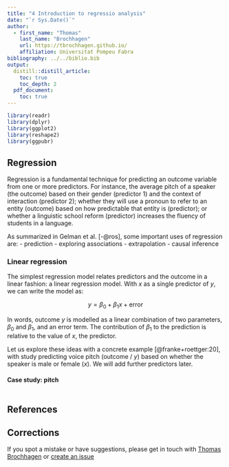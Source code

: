 ```yaml
---
title: "4 Introduction to regressio analysis"
date: "`r Sys.Date()`"
author:
  - first_name: "Thomas"
    last_name: "Brochhagen"
    url: https://tbrochhagen.github.io/
    affiliation: Universitat Pompeu Fabra
bibliography: ../../biblio.bib
output:
  distill::distill_article:
    toc: true
    toc_depth: 2
  pdf_document:
    toc: true
---
```




```r
library(readr)
library(dplyr)
library(ggplot2)
library(reshape2)
library(ggpubr)
```

## Regression
Regression is a fundamental technique for predicting an outcome variable from one or more predictors. For instance, the average pitch of a speaker (the outcome) based on their gender (predictor 1) and the context of interaction (predictor 2);  whether they will use a pronoun to refer to an entity (outcome) based on how predictable that entity is (predictor); or whether a linguistic school reform (predictor) increases the fluency of students in a language.

As summarized in  Gelman et al. [-@ros], some important uses of regression are:
  - prediction
  - exploring associations
  - extrapolation
  - causal inference

### Linear regression
The simplest regression model relates predictors and the outcome in a linear fashion: a linear regression model. With $x$ as a single predictor of $y$, we can write the model as:

$$y = \beta_0 + \beta_1x + \text{error} $$

In words, outcome $y$ is modelled as a linear combination of two parameters, $\beta_0$ and $\beta_1$, and an error term. The contribution of $\beta_1$ to the prediction is relative to the value of $x$, the predictor. 

Let us explore these ideas with a concrete example [@franke+roettger:20], with study predicting voice pitch (outcome / $y$) based on whether the speaker is male or female ($x$). We will add further predictors later.

#### Case study: pitch
```r

```


## References

## Corrections {.appendix}
If you spot a mistake or have suggestions, please get in touch with [Thomas Brochhagen](https://brochhagen.github.io) or [create an issue](https://github.com/metodesempirics/metodesempirics.github.io/issues/new)
